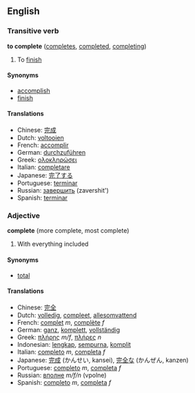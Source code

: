 ==English==
===Transitive verb===
'''to complete''' ([[completes]], [[completed]], [[completing]])

# To [[finish]]<!-- please improve -->

====Synonyms====
*[[accomplish]]
*[[finish]]

====Translations====
*Chinese: [[完成]]
*Dutch: [[voltooien]]
*French: [[accomplir]]
*German: [[durchzuführen]]
*Greek: [[ολοκληρώσει]]
*Italian: [[completare]]
*Japanese: [[完了する]]<!-- please check -->
*Portuguese: [[terminar]]
*Russian: [[завершить]] (zavershit')
*Spanish: [[terminar]]

=== Adjective ===
'''complete''' (more complete, most complete)

# With everything included

==== Synonyms ====
*[[total]]

==== Translations ====
*Chinese: [[完全]]
*Dutch: [[volledig]], [[compleet]], [[allesomvattend]]
*French: [[complet]] ''m'', [[complète]] ''f''
*German: [[ganz]], [[komplett]], [[vollständig]]
*Greek: [[πλήρης]] ''m/f'', [[πλήρες]] ''n''
*Indonesian: [[lengkap]], [[sempurna]], [[komplit]]
*Italian: [[completo]] ''m'', [[completa]] ''f''
*Japanese: [[完成]] (かんせい, kansei), [[完全]]な (かんぜん, kanzen)
*Portuguese: [[completo]] ''m'', [[completa]] ''f''
*Russian: [[вполне]] ''m/f/n'' (vpolne)
*Spanish: [[completo]] ''m'', [[completa]] ''f''